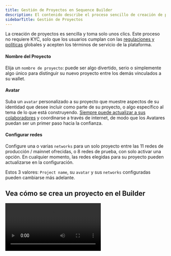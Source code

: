 ```yaml
---
title: Gestión de Proyectos en Sequence Builder
description: El contenido describe el proceso sencillo de creación de proyectos en Sequence Builder, destacando la facilidad de uso sin necesidad de KYC. Los usuarios deben cumplir con las regulaciones globales y los términos de la plataforma. Hay opciones para elegir un nombre de proyecto, subir un avatar personalizado y configurar redes.
sidebarTitle: Gestión de Proyectos
---
```


La creación de proyectos es sencilla y toma solo unos clics. Este proceso no requiere KYC, solo que los usuarios cumplan con las [regulaciones y políticas](https://support.sequence.xyz/en/article/sequence-list-of-restricted-regions-1eked2s/) globales y acepten los términos de servicio de la plataforma.

#### Nombre del Proyecto
Elija un `nombre de proyecto`: puede ser algo divertido, serio o simplemente algo único para distinguir su nuevo proyecto entre los demás vinculados a su wallet.

#### Avatar
Suba un `avatar` personalizado a su proyecto que muestre aspectos de su identidad que desee incluir como parte de su proyecto, o algo específico al tema de lo que está construyendo. [Siempre puede actualizar a sus colaboradores](/support/builder/project-settings#watch-how-to-invite-collaborators) y coordinarse a través de internet, de modo que los Avatares puedan ser un primer paso hacia la confianza.

#### Configurar redes
Configure una o varias `networks` para un solo proyecto entre las 11 redes de producción / mainnet ofrecidas, o 8 redes de prueba, con solo activar una opción. En cualquier momento, las redes elegidas para su proyecto pueden actualizarse en la configuración.

Estos 3 valores: `Project name`, su `avatar` y sus `networks` configuradas pueden cambiarse más adelante.

## Vea cómo se crea un proyecto en el Builder

<Frame>
  <video controls className="w-full aspect-video" src="/video/builder/02_Project_Management.mp4" />
</Frame>